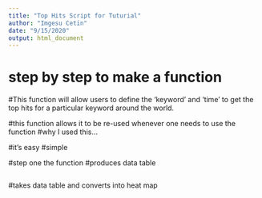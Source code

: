 ```yaml
---
title: "Top Hits Script for Tuturial"
author: "Imgesu Cetin"
date: "9/15/2020"
output: html_document
---
```

# step by step to make a function

#This function will allow users to define the 'keyword' and 'time' to get the top hits for a particular keyword around the world.

#this function allows it to be re-used whenever one needs to use the function
#why I used this...

#it's easy
#simple


#step one the function
#produces data table
```r



```

#takes data table and converts into heat map
```r
```


```r
```

#